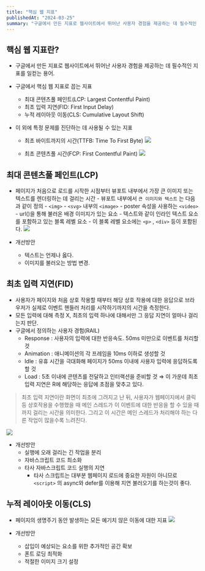 ```yaml
---
title: "핵심 웹 지표"
publishedAt: "2024-03-25"
summary: "구글에서 만든 지표로 웹사이트에서 뛰어난 사용자 경험을 제공하는 데 필수적인 지표를 일컫는 용어."
---
```


## 핵심 웹 지표란?

- 구글에서 만든 지표로 웹사이트에서 뛰어난 사용자 경험을 제공하는 데 필수적인 지표를 일컫는 용어.
- 구글에서 핵심 웹 지표로 꼽는 지표
  - 최대 콘텐츠풀 페인트(LCP: Largest Contentful Paint)
  - 최초 입력 지연(FID: First Input Delay)
  - 누적 레이아웃 이동(CLS: Cumulative Layout Shift)
- 이 외에 특정 문제를 진단하는 데 사용될 수 있는 지표

  - 최초 바이트까지의 시간(TTFB: Time To First Byte)
    ![](https://velog.velcdn.com/images/4_21ee/post/176e0ca7-cb6b-466d-85fd-802609d43379/image.png)

  - 최초 콘텐츠풀 시간(FCP: First Contentful Paint)
    ![](https://velog.velcdn.com/images/4_21ee/post/3df8f33a-67fc-4b80-9b84-a1598c37047c/image.png)

## 최대 콘텐츠풀 페인트(LCP)

- 페이지가 처음으로 로드를 시작한 시점부터 뷰포트 내부에서 가장 큰 이미지 또는 텍스트를 렌더링하는 데 걸리는 시간 - 뷰포트 내부에서 `큰 이미지와 텍스트` 는 다음과 같이 정의 - `<img>` - `<svg>` 내부의 `<image>` - poster 속성을 사용하는 `<video>` - url()을 통해 불러온 배경 이미지가 있는 요소 - 텍스트와 같이 인라인 텍스트 요소를 포함하고 있는 블록 레벨 요소 - 이 블록 레벨 요소에는 `<p>` , `<div>` 등이 포함된다.
  ![](https://velog.velcdn.com/images/4_21ee/post/b009a273-1ff5-4743-a9ab-81f990e616b1/image.png)

- 개선방안
  - 텍스트는 언제나 옳다.
  - 이미지를 불러오는 방법 변경.

## 최초 입력 지연(FID)

- 사용자가 페이지와 처음 상호 작용할 때부터 해당 상호 작용에 대한 응답으로 브라우저가 실제로 이벤트 핸들러 처리를 시작하기까지의 시간을 측정한다.
- 모든 입력에 대해 측정 X, 최초의 입력 하나에 대해서만 그 응답 지연이 얼마나 걸리는지 판단.
- 구글에서 정의하는 사용자 경험(RAIL)
  - Response : 사용자의 입력에 대한 반응속도. 50ms 미만으로 이벤트를 처리할 것
  - Animation : 애니메이션의 각 프레임을 10ms 이하로 생성할 것
  - Idle : 유휴 시간을 극대화해 페이지가 50ms 이내에 사용자 입력에 응답하도록 할 것
  - Load : 5초 이내에 콘텐츠를 전달하고 인터랙션을 준비할 것
    ⇒ 이 가운데 최초 입력 지연은 R에 해당하는 응답에 초점을 맞추고 있다.

> 최초 입력 지연이란 화면이 최초에 그려지고 난 뒤, 사용자가 웹페이지에서 클릭 등 상호작용을 수행했을 때 메인 스레드가 이 이벤트에 대한 반응을 할 수 있을 때까지 걸리는 시간을 의미한다. 그리고 이 시간은 메인 스레드가 처리해야 하는 다른 작업이 많을수록 느려진다.

![](https://velog.velcdn.com/images/4_21ee/post/c1e3ee89-6769-4cac-b7bf-a9ade1c96c11/image.png)

- 개선방안
  - 실행에 오래 걸리는 긴 작업을 분리
  - 자바스크립트 코드 최소화
  - 타사 자바스크립트 코드 실행의 지연
    - 타사 스크립트는 대부분 웹페이지 로드에 중요한 자원이 아니므로 `<script>` 의 async와 defer를 이용해 지연 불러오기를 하는것이 좋다.

## 누적 레이아웃 이동(CLS)

- 페이지의 생명주기 동안 발생하는 모든 예기치 않은 이동에 대한 지표
  ![](https://velog.velcdn.com/images/4_21ee/post/663605dd-f398-4755-925b-9107f61e106d/image.png)

- 개선방안
  - 삽입이 예상되는 요소를 위한 추가적인 공간 확보
  - 폰트 로딩 최적화
  - 적절한 이미지 크기 설정
